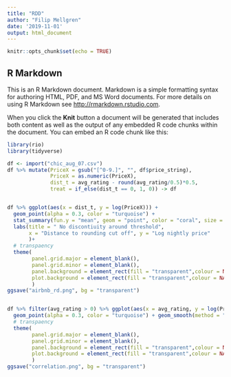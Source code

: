 ```yaml
---
title: "RDD"
author: "Filip Mellgren"
date: '2019-11-01'
output: html_document
---
```


```r
knitr::opts_chunk$set(echo = TRUE)
```

## R Markdown

This is an R Markdown document. Markdown is a simple formatting syntax for authoring HTML, PDF, and MS Word documents. For more details on using R Markdown see <http://rmarkdown.rstudio.com>.

When you click the **Knit** button a document will be generated that includes both content as well as the output of any embedded R code chunks within the document. You can embed an R code chunk like this:

```r
library(rio)
library(tidyverse)
```

```r
df <- import("chic_aug_07.csv")
df %>% mutate(PriceX = gsub("[^0-9.]", "", df$price_string),
              PriceX = as.numeric(PriceX),
              dist_t = avg_rating - round(avg_rating/0.5)*0.5,
              treat = if_else(dist_t == 0, 1, 0)) -> df


df %>% ggplot(aes(x = dist_t, y = log(PriceX))) + 
  geom_point(alpha = 0.3, color = "turquoise") +
  stat_summary(fun.y = "mean", geom = "point", color = "coral", size = 2) +
  labs(title = " No discontiuity around threshold", 
       x = "Distance to rounding cut off", y = "Log nightly price"
       )+
  # transpaency
  theme(
        panel.grid.major = element_blank(), 
        panel.grid.minor = element_blank(),
        panel.background = element_rect(fill = "transparent",colour = NA),
        plot.background = element_rect(fill = "transparent",colour = NA)
        )
ggsave("airbnb_rd.png", bg = "transparent")


df %>% filter(avg_rating > 0) %>% ggplot(aes(x = avg_rating, y = log(PriceX))) + 
  geom_point(alpha = 0.3, color = "turquoise") + geom_smooth(method = "lm", formula = y~x) +
  # transpaency
  theme(
        panel.grid.major = element_blank(), 
        panel.grid.minor = element_blank(),
        panel.background = element_rect(fill = "transparent",colour = NA),
        plot.background = element_rect(fill = "transparent",colour = NA)
        )
ggsave("correlation.png", bg = "transparent")

```
